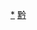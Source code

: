 <div style="position: relative" class="center">
{{Image label begin|image=Administrative Division Guiyang.png|width={{{1|534}}}|link=}} 
{{Image label|x=960|y=1400|scale={{{1|534}}}/1780|text=[[南明区|<span style="color: black;">'''南明区'''</span>]]}}
{{Image label|x=850|y=1290|scale={{{1|534}}}/1780|text=[[云岩区|<span style="color: black;font-size:smaller">'''云岩区'''</span>]]}}
{{Image label|x=780|y=1650|scale={{{1|534}}}/1780|text=[[花溪区|<span style="color: black;">'''花溪区'''</span>]]}}
{{Image label|x=1110|y=1050|scale={{{1|534}}}/1780|text=[[乌当区|<span style="color: black;">'''乌当区'''</span>]]}}
{{Image label|x=800|y=1080|scale={{{1|534}}}/1780|text=[[白云区 (贵阳市)|<span style="color: black;">'''白云区'''</span>]]}}
{{Image label|x=610|y=1230|scale={{{1|534}}}/1780|text=[[观山湖区|<span style="color: black;">'''观山湖区'''</span>]]}}
{{Image label|x=1330|y=510|scale={{{1|534}}}/1780|text=[[开阳县|<span style="color: black;">'''开阳县'''</span>]]}}
{{Image label|x=790|y=400|scale={{{1|534}}}/1780|text=[[息烽县|<span style="color: black;">'''息烽县'''</span>]]}}
{{Image label|x=700|y=790|scale={{{1|534}}}/1780|text=[[修文县|<span style="color: black;">'''修文县'''</span>]]}}
{{Image label|x=270|y=1170|scale={{{1|534}}}/1780|text=[[清镇市|<span style="color: black;">'''清镇市'''</span>]]}}
</div>
<noinclude>
[[Category:贵阳行政区划|*]]
[[Category:中华人民共和国地级行政区划图|黔]]
</noinclude>